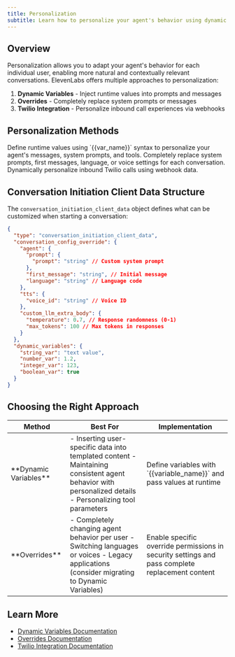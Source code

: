 ```yaml
---
title: Personalization
subtitle: Learn how to personalize your agent's behavior using dynamic variables and overrides.
---
```


## Overview

Personalization allows you to adapt your agent's behavior for each individual user, enabling more natural and contextually relevant conversations. ElevenLabs offers multiple approaches to personalization:

1. **Dynamic Variables** - Inject runtime values into prompts and messages
2. **Overrides** - Completely replace system prompts or messages
3. **Twilio Integration** - Personalize inbound call experiences via webhooks

## Personalization Methods

<CardGroup cols={3}>
  <Card
    title="Dynamic Variables"
    icon="duotone lambda"
    href="/docs/conversational-ai/customization/personalization/dynamic-variables"
  >
    Define runtime values using `{{var_name}}` syntax to personalize your agent's messages, system
    prompts, and tools.
  </Card>
  <Card
    title="Overrides"
    icon="duotone sliders"
    href="/docs/conversational-ai/customization/personalization/overrides"
  >
    Completely replace system prompts, first messages, language, or voice settings for each
    conversation.
  </Card>
  <Card
    title="Twilio Integration"
    icon="duotone phone-arrow-down-left"
    href="/docs/conversational-ai/customization/personalization/twilio-personalization"
  >
    Dynamically personalize inbound Twilio calls using webhook data.
  </Card>
</CardGroup>

## Conversation Initiation Client Data Structure

The `conversation_initiation_client_data` object defines what can be customized when starting a conversation:

```json
{
  "type": "conversation_initiation_client_data",
  "conversation_config_override": {
    "agent": {
      "prompt": {
        "prompt": "string" // Custom system prompt
      },
      "first_message": "string", // Initial message
      "language": "string" // Language code
    },
    "tts": {
      "voice_id": "string" // Voice ID
    },
    "custom_llm_extra_body": {
      "temperature": 0.7, // Response randomness (0-1)
      "max_tokens": 100 // Max tokens in responses
    }
  },
  "dynamic_variables": {
    "string_var": "text value",
    "number_var": 1.2,
    "integer_var": 123,
    "boolean_var": true
  }
}
```

## Choosing the Right Approach

<Table>
  <thead>
    <tr>
      <th>Method</th>
      <th>Best For</th>
      <th>Implementation</th>
    </tr>
  </thead>
  <tbody>
    <tr>
      <td>**Dynamic Variables**</td>
      <td>
        - Inserting user-specific data into templated content 
        - Maintaining consistent agent behavior with personalized details 
        - Personalizing tool parameters
      </td>
      <td>Define variables with `{{variable_name}}` and pass values at runtime</td>
    </tr>
    <tr>
      <td>**Overrides**</td>
      <td>
        - Completely changing agent behavior per user 
        - Switching languages or voices 
        - Legacy applications (consider migrating to Dynamic Variables)
      </td>
      <td>
        Enable specific override permissions in security settings and pass complete replacement
        content
      </td>
    </tr>
  </tbody>
</Table>

## Learn More

- [Dynamic Variables Documentation](/docs/conversational-ai/customization/dynamic-variables)
- [Overrides Documentation](/docs/conversational-ai/customization/overrides)
- [Twilio Integration Documentation](/docs/conversational-ai/customization/dynamic-variables/twilio-inbound-integration)
